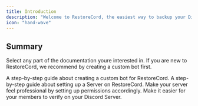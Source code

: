 ```yaml
---
title: Introduction
description: "Welcome to RestoreCord, the easiest way to backup your Discord server!"
icon: "hand-wave"
---
```


## Summary
Select any part of the documentation youre interested in. If you are new to RestoreCord, we recommend by creating a custom bot first. 

<CardGroup cols={2}>
  <Card title="Create a Custom bot" icon="robot" href="/guides/setup/custom-bot/start">
    A step-by-step guide about creating a custom bot for RestoreCord.
  </Card>
  <Card title="Create a Server" icon="server" href="/guides/create-server">
    A step-by-step guide about setting up a Server on RestoreCord.
  </Card>
  <Card title="Setup channel permissions" icon="lock" href="/guides/setup-permissions">
    Make your server feel professional by setting up permissions accordingly.
  </Card>
  <Card title="Create a verify message" icon="border-top-left" href="/guides/create-verify-message">
    Make it easier for your members to verify on your Discord Server.
  </Card>
</CardGroup>